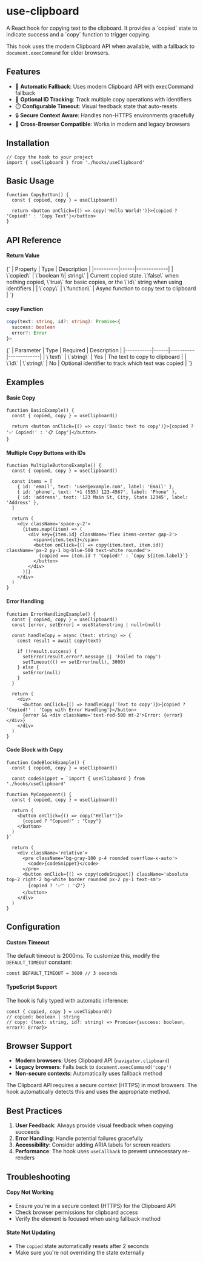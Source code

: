 
<Meta title='utils/use-clipboard' />

# use-clipboard

<p>
A React hook for copying text to the clipboard.  
It provides a `copied` state to indicate success and a `copy` function to trigger copying.

This hook uses the modern Clipboard API when available, with a fallback to `document.execCommand` for older browsers.

</p>

## Features

- 🔄 **Automatic Fallback**: Uses modern Clipboard API with execCommand fallback
- 🎯 **Optional ID Tracking**: Track multiple copy operations with identifiers
- ⏱️ **Configurable Timeout**: Visual feedback state that auto-resets
- 🔒 **Secure Context Aware**: Handles non-HTTPS environments gracefully
- 📱 **Cross-Browser Compatible**: Works in modern and legacy browsers

## Installation

```tsx
// Copy the hook to your project
import { useClipboard } from './hooks/useClipboard'
```

## Basic Usage

```tsx
function CopyButton() {
  const { copied, copy } = useClipboard()

  return <button onClick={() => copy('Hello World!')}>{copied ? 'Copied!' : 'Copy Text'}</button>
}
```

## API Reference

#### **Return Value**

<Markdown className='w-full'>
  {`
| Property | Type | Description |
|----------|------|-------------|
| \`copied\` | \`boolean \\| string\` | Current copied state. \`false\` when nothing copied, \`true\` for basic copies, or the \`id\` string when using identifiers |
| \`copy\` | \`function\` | Async function to copy text to clipboard |
  `}
</Markdown>

#### **copy Function**

```ts
copy(text: string, id?: string): Promise<{
  success: boolean
  error?: Error
}>
```

<Markdown className='w-full'>
  {`
| Parameter | Type | Required | Description |
|-----------|------|----------|-------------|
| \`text\` | \`string\` | Yes | The text to copy to clipboard |
| \`id\` | \`string\` | No | Optional identifier to track which text was copied |
  `}
</Markdown>

## Examples

#### **Basic Copy**

```tsx
function BasicExample() {
  const { copied, copy } = useClipboard()

  return <button onClick={() => copy('Basic text to copy')}>{copied ? '✅ Copied!' : '📋 Copy'}</button>
}
```

#### **Multiple Copy Buttons with IDs**

```tsx
function MultipleButtonsExample() {
  const { copied, copy } = useClipboard()

  const items = [
    { id: 'email', text: 'user@example.com', label: 'Email' },
    { id: 'phone', text: '+1 (555) 123-4567', label: 'Phone' },
    { id: 'address', text: '123 Main St, City, State 12345', label: 'Address' },
  ]

  return (
    <div className='space-y-2'>
      {items.map((item) => (
        <div key={item.id} className='flex items-center gap-2'>
          <span>{item.text}</span>
          <button onClick={() => copy(item.text, item.id)} className='px-2 py-1 bg-blue-500 text-white rounded'>
            {copied === item.id ? 'Copied!' : `Copy ${item.label}`}
          </button>
        </div>
      ))}
    </div>
  )
}
```

#### **Error Handling**

```tsx
function ErrorHandlingExample() {
  const { copied, copy } = useClipboard()
  const [error, setError] = useState<string | null>(null)

  const handleCopy = async (text: string) => {
    const result = await copy(text)

    if (!result.success) {
      setError(result.error?.message || 'Failed to copy')
      setTimeout(() => setError(null), 3000)
    } else {
      setError(null)
    }
  }

  return (
    <div>
      <button onClick={() => handleCopy('Text to copy')}>{copied ? 'Copied!' : 'Copy with Error Handling'}</button>
      {error && <div className='text-red-500 mt-2'>Error: {error}</div>}
    </div>
  )
}
```

#### **Code Block with Copy**

```tsx
function CodeBlockExample() {
  const { copied, copy } = useClipboard()

  const codeSnippet = `import { useClipboard } from './hooks/useClipboard'

function MyComponent() {
  const { copied, copy } = useClipboard()
  
  return (
    <button onClick={() => copy("Hello!")}>
      {copied ? "Copied!" : "Copy"}
    </button>
  )
}`

  return (
    <div className='relative'>
      <pre className='bg-gray-100 p-4 rounded overflow-x-auto'>
        <code>{codeSnippet}</code>
      </pre>
      <button onClick={() => copy(codeSnippet)} className='absolute top-2 right-2 bg-white border rounded px-2 py-1 text-sm'>
        {copied ? '✅' : '📋'}
      </button>
    </div>
  )
}
```

## Configuration

#### **Custom Timeout**

The default timeout is 2000ms. To customize this, modify the `DEFAULT_TIMEOUT` constant:

```tsx
const DEFAULT_TIMEOUT = 3000 // 3 seconds
```

#### **TypeScript Support**

The hook is fully typed with automatic inference:

```tsx
const { copied, copy } = useClipboard()
// copied: boolean | string
// copy: (text: string, id?: string) => Promise<{success: boolean, error?: Error}>
```

## Browser Support

- **Modern browsers**: Uses Clipboard API (`navigator.clipboard`)
- **Legacy browsers**: Falls back to `document.execCommand('copy')`
- **Non-secure contexts**: Automatically uses fallback method

<p>The Clipboard API requires a secure context (HTTPS) in most browsers. The hook automatically detects this and uses the appropriate method.</p>

## Best Practices

1. **User Feedback**: Always provide visual feedback when copying succeeds
2. **Error Handling**: Handle potential failures gracefully
3. **Accessibility**: Consider adding ARIA labels for screen readers
4. **Performance**: The hook uses `useCallback` to prevent unnecessary re-renders

## Troubleshooting

#### **Copy Not Working**

- Ensure you're in a secure context (HTTPS) for the Clipboard API
- Check browser permissions for clipboard access
- Verify the element is focused when using fallback method

#### **State Not Updating**

- The `copied` state automatically resets after 2 seconds
- Make sure you're not overriding the state externally
